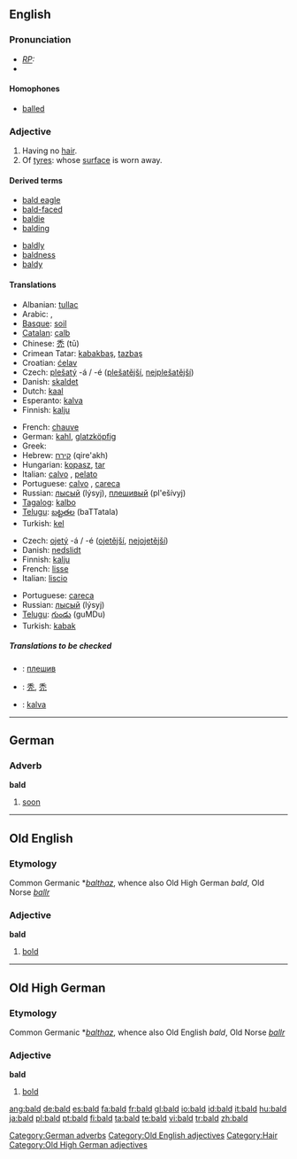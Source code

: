 {{wikipedia|dab=bald (disambiguation)|bald}}
{{see|bäld}}
==English==

===Pronunciation===
* ''[[RP]]:'' {{IPA|/bɔːld/}}
*{{audio|en-us-bald.ogg|Audio (US)}}

====Homophones====
*[[balled]]

===Adjective===
{{wikipedia}}
{{en-adj-er}}

# Having no [[hair]].
# Of [[tyre]]s: whose [[surface]] is worn away.

====Derived terms====
{{top}}
*[[bald eagle]]
*[[bald-faced]]
*[[baldie]]
*[[balding]]
{{mid}}
*[[baldly]]
*[[baldness]]
*[[baldy]]
{{bottom}}

====Translations====
{{trans-top|having no hair}}
*Albanian: [[tullac]]
*Arabic: {{ARchar|[[أصلع]]}}, {{ARchar|[[أقرع]]}}
*[[Basque]]: [[soil]]
*[[Catalan]]: [[calb]]
*Chinese: [[禿]] (tū)
*Crimean Tatar: [[kabakbaş]], [[tazbaş]]
*Croatian: [[ćelav]]
*Czech: [[plešatý]] -á / -é ([[plešatější]], [[nejplešatější]])
*Danish: [[skaldet]]
*Dutch: [[kaal]]
*Esperanto: [[kalva]]
*Finnish: [[kalju#Finnish|kalju]]
{{trans-mid}}
*French: [[chauve]]
*German: [[kahl]], [[glatzköpfig]]
*Greek: {{t|el|φαλακρός}}
*Hebrew: [[קירח]] (qire'akh) {{m}}
*Hungarian: [[kopasz]], [[tar]]
*Italian: [[calvo]] {{m}}, [[pelato]] {{m}}
*Portuguese: [[calvo]] , [[careca]] {{m}}
*Russian: [[лысый]] (lýsyj), [[плешивый]] (pl'ešívyj)
*[[Tagalog]]: [[kalbo]]
*[[Telugu]]: [[బట్టతల]] (baTTatala)
*Turkish: [[kel]]
{{trans-bottom}}

{{trans-top|(of tyre) whose surface is worn away}}
*Czech: [[ojetý]] -á / -é ([[ojetější]], [[nejojetější]])
*Danish: [[nedslidt]]
*Finnish: [[kalju#Finnish|kalju]]
*French: [[lisse]]
*Italian: [[liscio]]
{{trans-mid}}
*Portuguese: [[careca]] {{m}}
*Russian: [[лысый]] (lýsyj)
*[[Telugu]]: [[గుండు]] (guMDu)
*Turkish: [[kabak]]
{{trans-bottom}}

=====Translations to be checked=====
{{checktrans}}
*{{ttbc|Bulgarian}}: [[плешив]] {{m}}
*{{ttbc|CJKV Characters}}: [[秃]], [[禿]]
*{{ttbc|Ido}}: [[kalva]]

----

==German==

===Adverb===
'''bald'''

# [[soon]]

[[Category:German adverbs]]

----

==Old English==

===Etymology===
Common Germanic *''[[balthaz]]'', whence also Old High German ''bald'', Old Norse ''[[ballr]]''

===Adjective===
'''bald'''

# [[bold]]

[[Category:Old English adjectives]]

----

==Old High German==

===Etymology===
Common Germanic *''[[balthaz]]'', whence also Old English ''bald'', Old Norse ''[[ballr]]''

===Adjective===
'''bald'''

# [[bold]]

[[Category:Hair]]
[[Category:Old High German adjectives]]

[[ang:bald]]
[[de:bald]]
[[es:bald]]
[[fa:bald]]
[[fr:bald]]
[[gl:bald]]
[[io:bald]]
[[id:bald]]
[[it:bald]]
[[hu:bald]]
[[ja:bald]]
[[pl:bald]]
[[pt:bald]]
[[fi:bald]]
[[ta:bald]]
[[te:bald]]
[[vi:bald]]
[[tr:bald]]
[[zh:bald]]